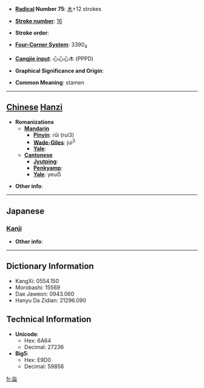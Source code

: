 * '''[[Wiktionary:Chinese radical index| Radical]] Number 75''': [[Wiktionary:Chinese radical index 木|木]]+12 strokes

* '''[[Wiktionary:Chinese total strokes index|Stroke number]]''': [[Wiktionary:Chinese total strokes index 16|16]]

* '''Stroke order''': 

* '''[[Wiktionary:Chinese four corner index|Four-Corner System]]''': 3390<sub>4</sub>

* '''[[Wiktionary:Chinese Cangjie index|Cangjie input]]''': 心心心木 (PPPD)

* '''Graphical Significance and Origin''': 

* '''Common Meaning''': stamen

----

== [[Chinese]] [[Hanzi]] ==

* '''Romanizations'''
** '''[[Mandarin]]'''
*** '''[[Pinyin]]''': rǔi (rui3)
*** '''[[Wade-Giles]]''': jui<sup>3</sup>
*** '''[[Yale]]''': 
** '''[[Cantonese]]'''
*** '''[[Jyutping]]''':
*** '''[[Penkyamp]]''': 
*** '''[[Yale]]''': yeui5

* '''Other info''': 

----

==Japanese==
===[[Kanji]]===
{{kanji|on readings=[[ずい]] (zui), [[に]] (ni)|kun readings=[[たれる]] (tareru)}}

* '''Other info''':  

----

== Dictionary Information ==

* KangXi: 0554.150
* Morobashi: 15569
* Dae Jaweon: 0943.060
* Hanyu Da Zidian: 21296.090

== Technical Information ==

* '''Unicode''':
** Hex: 6A64
** Decimal: 27236
* '''Big5''':
** Hex: E9D0
** Decimal: 59856

[[fr:橤]]